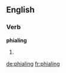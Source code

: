==English==

===Verb===
'''phialing'''

# {{present participle of|[[phial]]}}

[[de:phialing]]
[[fr:phialing]]